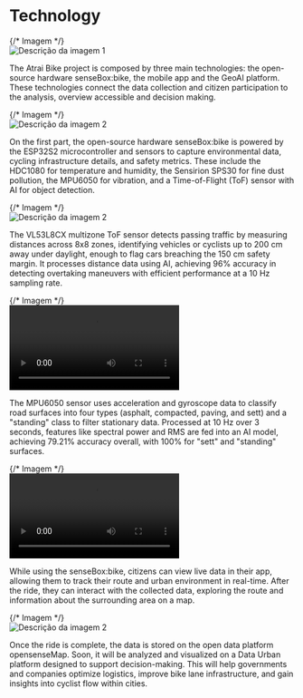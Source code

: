 # Technology

<div class="grid gap-12">
<div className="flex items-start flex-col md:flex-row">
  {/* Imagem */}
  <div className="w-full md:w-[40%] md:pr-4 flex justify-start">
    <img
      src="https://cloud.reedu.de/s/dLzPNGGP3o5MMHa/download"
      alt="Descrição da imagem 1"
      className="w-full object-cover rounded"
    />
  </div>
  <p className="flex-1 pr-4 md:pr-0">
    The Atrai Bike project is composed by three main technologies: the open-source hardware senseBox:bike, the mobile app and the GeoAI platform. These technologies connect the data collection and citizen participation to the analysis, overview accessible and decision making.
  </p>
</div>

<div className="flex items-start flex-col md:flex-row mt-8">
  {/* Imagem */}
  <div className="w-full md:w-[40%] md:pr-4 flex justify-start">
    <img
      src="https://cloud.reedu.de/s/iseWrG7c2yTmSH8/download"
      alt="Descrição da imagem 2"
      className="w-full object-cover rounded"
    />
  </div>
  <p className="flex-1">
    On the first part, the open-source hardware senseBox:bike is powered by the ESP32S2 microcontroller and sensors to capture environmental data, cycling infrastructure details, and safety metrics. These include the HDC1080 for temperature and humidity, the Sensirion SPS30 for fine dust pollution, the MPU6050 for vibration, and a Time-of-Flight (ToF) sensor with AI for object detection.
  </p>
</div>

<div className="flex items-start flex-col md:flex-row mt-8">
  {/* Imagem */}
  <div className="w-full md:w-[40%] md:pr-4 flex justify-start">
    <img
      src="https://cloud.reedu.de/s/mDYfaGgCrpqJyyp/download"
      alt="Descrição da imagem 2"
      className="w-full object-cover rounded"
    />
  </div>
  <p className="flex-1">
    The VL53L8CX multizone ToF sensor detects passing traffic by measuring distances across 8x8 zones, identifying vehicles or cyclists up to 200 cm away under daylight, enough to flag cars breaching the 150 cm safety margin. It processes distance data using AI, achieving 96% accuracy in detecting overtaking maneuvers with efficient performance at a 10 Hz sampling rate.
  </p>
</div>

<div className="flex items-start flex-col md:flex-row mt-8">
  {/* Imagem */}
  <div className="w-full md:w-[40%] md:pr-4 flex justify-start">
    <video
      src="https://cloud.reedu.de/s/kc3D6zBoNbQN3jD/download"
      alt="Descrição da imagem 2"
      autoPlay
      loop
      className="w-full object-cover rounded-lg border-black border-8 max-w-[18rem] mx-auto">
    </video>
  </div>
  <p className="flex-1">
    The MPU6050 sensor uses acceleration and gyroscope data to classify road surfaces into four types (asphalt, compacted, paving, and sett) and a "standing" class to filter stationary data. Processed at 10 Hz over 3 seconds, features like spectral power and RMS are fed into an AI model, achieving 79.21% accuracy overall, with 100% for "sett" and "standing" surfaces.
    </p>
</div>

<div className="flex items-start flex-col md:flex-row mt-8">
  {/* Imagem */}
  <div className="w-full md:w-[40%] md:pr-4 flex justify-start">
    <video
      src="https://cloud.reedu.de/s/w6zzBsTE4EwttsY/download"
      alt="Descrição da imagem 2"
      autoPlay
      loop
      className="w-full object-cover rounded-lg border-black border-8 max-w-[18rem] mx-auto">
    </video>
  </div>
  <p className="flex-1">
    While using the senseBox:bike, citizens can view live data in their app, allowing them to track their route and urban environment in real-time. After the ride, they can interact with the collected data, exploring the route and information about the surrounding area on a map.
    </p>
</div>

<div className="flex items-start flex-col md:flex-row mt-8">
 {/* Imagem */}
  <div className="w-full md:w-[40%] md:pr-4 flex justify-start">
    <img
      src="https://cloud.reedu.de/s/foCPcxL89PZSPDg/download"
      alt="Descrição da imagem 2"
      className="w-full object-cover rounded"
    />
  </div>
  <p className="flex-1">
    Once the ride is complete, the data is stored on the open data platform opensenseMap. Soon, it will be analyzed and visualized on a Data Urban platform designed to support decision-making. This will help governments and companies optimize logistics, improve bike lane infrastructure, and gain insights into cyclist flow within cities.
  </p>
</div>
</div>